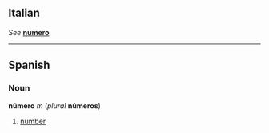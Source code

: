 ==Italian==
''See'' '''[[numero#Italian|numero]]'''

----
==Spanish==
===Noun===
'''número''' ''m'' (''plural'' '''números''')

#[[number]]